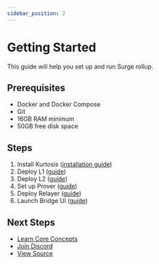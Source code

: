```yaml
---
sidebar_position: 2
---
```


# Getting Started

This guide will help you set up and run Surge rollup.

## Prerequisites

- Docker and Docker Compose
- Git
- 16GB RAM minimum
- 50GB free disk space

## Steps

1. Install Kurtosis ([installation guide](https://docs.kurtosis.com/quickstart))
2. Deploy L1 ([guide](/docs/Guides/deploy-l1))
3. Deploy L2 ([guide](/docs/Guides/deploy-l2))
4. Set up Prover ([guide](/docs/Guides/prover-setup))
5. Deploy Relayer ([guide](/docs/Guides/deploy-relay))
6. Launch Bridge UI ([guide](/docs/Guides/deploy-bridge-ui))

## Next Steps

- [Learn Core Concepts](/docs/core-concepts)
- [Join Discord](https://discord.gg/nethermind)
- [View Source](https://github.com/NethermindEth)
